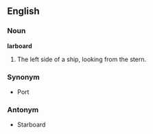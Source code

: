 ==English==
===Noun===
'''larboard'''
# The left side of a ship, looking from the stern.

===Synonym===
* Port

===Antonym===
* Starboard